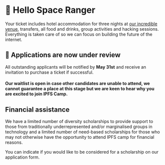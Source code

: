


# 👋 Hello Space Ranger

<Section className="mw7">

Your ticket includes hotel accommodation for three nights at [our incredible venue](/location), transfers, all food and drinks, group activities and hacking sessions. Everything is taken care of so we can focus on building the future of the internet.

## 📣 Applications are now under review

All outstanding applicants will be notified by **May 31st** and receive an invitation to purchase a ticket if successful.

#### Our waitlist is open in case other candidates are unable to attend, we cannot guarantee a place at this stage but we are keen to hear why you are excited to join IPFS Camp.

<Tickets />

## Financial assistance

We have a limited number of diversity scholarships to provide support to those from traditionally underrepresented and/or marginalised groups in technology and a limited number of need-based scholarships for those who may not otherwise have the opportunity to attend IPFS camp for financial reasons.

You can indicate if you would like to be considered for a scholarship on our application form.

</Section>

<CFGallery />
